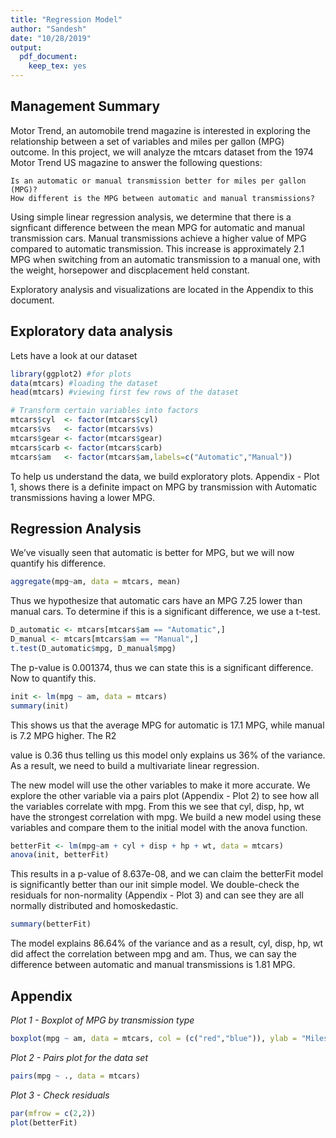 ```yaml
---
title: "Regression Model"
author: "Sandesh"
date: "10/28/2019"
output: 
  pdf_document: 
    keep_tex: yes
---
```

## Management Summary
Motor Trend, an automobile trend magazine is interested in exploring the relationship between a set of variables and miles per gallon (MPG) outcome. In this project, we will analyze the mtcars dataset from the 1974 Motor Trend US magazine to answer the following questions:

    Is an automatic or manual transmission better for miles per gallon (MPG)?
    How different is the MPG between automatic and manual transmissions?

Using simple linear regression analysis, we determine that there is a signficant difference between the mean MPG for automatic and manual transmission cars. Manual transmissions achieve a higher value of MPG compared to automatic transmission. This increase is approximately 2.1 MPG when switching from an automatic transmission to a manual one, with the weight, horsepower and discplacement held constant.

Exploratory analysis and visualizations are located in the Appendix to this document.

## Exploratory data analysis
Lets have a look at our dataset
```r
library(ggplot2) #for plots
data(mtcars) #loading the dataset
head(mtcars) #viewing first few rows of the dataset
```
```r
# Transform certain variables into factors
mtcars$cyl  <- factor(mtcars$cyl)
mtcars$vs   <- factor(mtcars$vs)
mtcars$gear <- factor(mtcars$gear)
mtcars$carb <- factor(mtcars$carb)
mtcars$am   <- factor(mtcars$am,labels=c("Automatic","Manual"))
```
To help us understand the data, we build exploratory plots. Appendix - Plot 1, shows there is a definite impact on MPG by transmission with Automatic transmissions having a lower MPG.

## Regression Analysis
We’ve visually seen that automatic is better for MPG, but we will now quantify his difference.
```r
aggregate(mpg~am, data = mtcars, mean)
```
Thus we hypothesize that automatic cars have an MPG 7.25 lower than manual cars. To determine if this is a significant difference, we use a t-test.
```r
D_automatic <- mtcars[mtcars$am == "Automatic",]
D_manual <- mtcars[mtcars$am == "Manual",]
t.test(D_automatic$mpg, D_manual$mpg)
```
The p-value is 0.001374, thus we can state this is a significant difference. Now to quantify this.
```r
init <- lm(mpg ~ am, data = mtcars)
summary(init)
```
This shows us that the average MPG for automatic is 17.1 MPG, while manual is 7.2 MPG higher. The R2

value is 0.36 thus telling us this model only explains us 36% of the variance. As a result, we need to build a multivariate linear regression.

The new model will use the other variables to make it more accurate. We explore the other variable via a pairs plot (Appendix - Plot 2) to see how all the variables correlate with mpg. From this we see that cyl, disp, hp, wt have the strongest correlation with mpg. We build a new model using these variables and compare them to the initial model with the anova function.
```r
betterFit <- lm(mpg~am + cyl + disp + hp + wt, data = mtcars)
anova(init, betterFit)
```
This results in a p-value of 8.637e-08, and we can claim the betterFit model is significantly better than our init simple model. We double-check the residuals for non-normality (Appendix - Plot 3) and can see they are all normally distributed and homoskedastic.
```r
summary(betterFit)
```
The model explains 86.64% of the variance and as a result, cyl, disp, hp, wt did affect the correlation between mpg and am. Thus, we can say the difference between automatic and manual transmissions is 1.81 MPG.

## Appendix
*Plot 1 - Boxplot of MPG by transmission type*
```r
boxplot(mpg ~ am, data = mtcars, col = (c("red","blue")), ylab = "Miles Per Gallon", xlab = "Transmission Type")
```
*Plot 2 - Pairs plot for the data set*
```r
pairs(mpg ~ ., data = mtcars)
```
*Plot 3 - Check residuals*
```r
par(mfrow = c(2,2))
plot(betterFit)
```